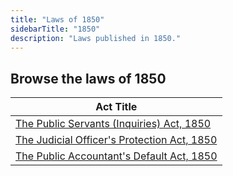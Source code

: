 ```yaml
---
title: "Laws of 1850"
sidebarTitle: "1850"
description: "Laws published in 1850."
---
```


## Browse the laws of 1850

| Act Title |
|-----------|
| [The Public Servants (Inquiries) Act, 1850](/laws/act-4) |
| [The Judicial Officer's Protection Act, 1850](/laws/act-3) |
| [The Public Accountant's Default Act, 1850](/laws/act-2) |
